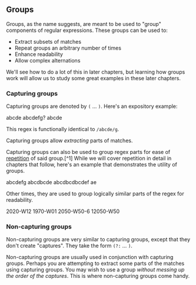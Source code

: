 ## Groups

Groups, as the name suggests, are meant to be used to "group" components of regular expressions. These groups can be used to:

-   Extract subsets of matches
-   Repeat groups an arbitrary number of times
-   Enhance readability
-   Allow complex alternations

We'll see how to do a lot of this in later chapters, but learning how groups work will allow us to study some great examples in these later chapters.

### Capturing groups

Capturing groups are denoted by `(` … `)`. Here's an expository example:

<Example regex={/a(bcd)e/g}>
    <String>abcde</String>
    <String>abcdefg?</String>
    <String>abcde</String>
</Example>

This regex is functionally identical to `/abcde/g`.

Capturing groups allow _extracting_ parts of matches.

<!-- Insert example -->

Capturing groups can also be used to group regex parts for ease of [repetition](/repetition) of said group.[^1] While we will cover repetition in detail in chapters that follow, here's an example that demonstrates the utility of groups.

<Example regex={/a(bcd)+e/g}>
    <String>abcdefg</String>
    <String>abcdbcde</String>
    <String>abcdbcdbcdef</String>
    <String>ae</String>
</Example>

Other times, they are used to group logically similar parts of the regex for readability.

<Example regex={/(\d\d\d\d)-W(\d\d)/g}>
    <String>2020-W12</String>
    <String>1970-W01</String>
    <String>2050-W50-6</String>
    <String>12050-W50</String>
</Example>

### Non-capturing groups

Non-capturing groups are very similar to capturing groups, except that they don't create "captures". They take the form `(?:` … `)`.

Non-capturing groups are usually used in conjunction with capturing groups. Perhaps you are attempting to extract some parts of the matches using capturing groups. You may wish to use a group _without messing up the order of the captures_. This is where non-capturing groups come handy.
